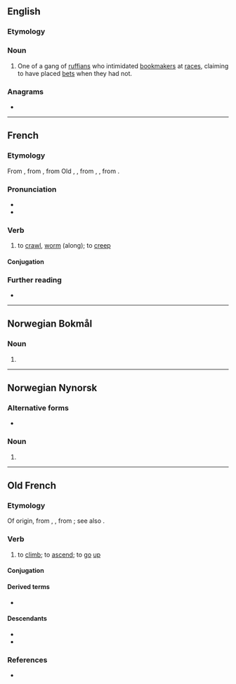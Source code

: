 ==English==

===Etymology===
{{suffix|en|ramp|er}}

===Noun===
{{en-noun}}

# {{lb|en|historical}} One of a gang of [[ruffian]]s who intimidated [[bookmaker]]s at [[race]]s, claiming to have placed [[bet]]s when they had not.

===Anagrams===
* {{anagrams|en|a=aemprr|Parmer|prearm}}

----

==French==

===Etymology===
From {{etyl|frm|fr}}, from {{etyl|fro|fr}} {{m|fro|ramper||to crawl up, climb}}, from Old {{der|fr|frk|*rampōn}}, {{m|frk|*hrampōn}}, from {{m|frk|*rampa}}, {{m|frk|*hrampa||hook, claw, talon}}, from {{etyl|gem-pro|fr}} {{m|gem-pro|*hrempaną||to shrink up, shrivel}}.

===Pronunciation===
* {{fr-IPA}}
* {{audio|fr|Fr-ramper.ogg|Audio}}

===Verb===
{{fr-verb}}

# to [[crawl]], [[worm]] (along); to [[creep]]

====Conjugation====
{{fr-conj-auto}}

===Further reading===
* {{R:TLFi}}

----

==Norwegian Bokmål==

===Noun===
{{head|nb|noun form|g=m|g2=f}}

# {{inflection of|nb|rampe||indefinite|p}}

----

==Norwegian Nynorsk==

===Alternative forms===
* {{l|nn|rampar}}

===Noun===
{{head|nn|noun form|g=m|g2=f}}

# {{inflection of|nn|rampe||indefinite|f|p}}

----

==Old French==
===Etymology===
Of {{der|fro|gem|-}} origin, from {{der|fro|gem-pro|*hrimpan}}, {{m|gem-pro|*hrempaną||to bend, curve, make waves, wrinkle}}, from {{der|fro|ine-pro|*(s)kreb-|t=to turn, bend, shrink, rotate, touch, attack}}; see also {{m|gem-pro|*hrapōną|t=to graze, scrape}}.

===Verb===
{{head|fro|verb}}

# to [[climb]]; to [[ascend]]; to [[go]] [[up]]

====Conjugation====
{{fro-conj-er}}

====Derived terms====
* {{l|fro|rampant}}

====Descendants====
* {{desc|en|ramp|bor=1}}
* {{desc|fr|ramper}}

===References===
* {{R:es:Roberts:2014}}